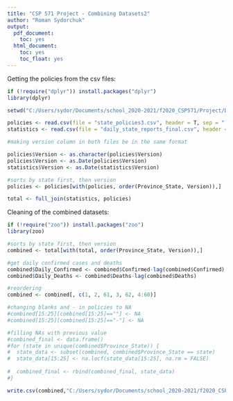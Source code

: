 ---
title: "CSP 571 Project - Combining Datasets2"
author: "Roman Sydorchuk"
output:
  pdf_document:
    toc: yes
  html_document:
    toc: yes
    toc_float: yes
---

Getting the policies from the csv files:
```{r}
if (!require("dplyr")) install.packages("dplyr")
library(dplyr)

setwd("C:/Users/sydor/Documents/school_2020-2021/f2020_CSP571/Project/DataStuff/")

policies <- read.csv(file = "state_policies3.csv", header = T, sep = ",")
statistics <- read.csv(file = "daily_state_reports_final.csv", header = T, sep = ",")

#making version column in both files be in the same format

policies$Version <- as.character(policies$Version)
policies$Version <- as.Date(policies$Version)
statistics$Version <- as.Date(statistics$Version)

#sorts by state first, then version
policies <- policies[with(policies, order(Province_State, Version)),]
```

```{r}
total <- full_join(statistics, policies)
```

Cleaning of the combined datasets:
```{r}
if (!require("zoo")) install.packages("zoo")
library(zoo)

#sorts by state first, then version
combined <- total[with(total, order(Province_State, Version)),]

#get daily confirmed cases and deaths
combined$Daily_Confirmed <- combined$Confirmed-lag(combined$Confirmed)
combined$Daily_Deaths <- combined$Deaths-lag(combined$Deaths)

#reordering
combined <- combined[, c(1, 2, 61, 3, 62, 4:60)]

#changing blanks and - in policies to NA
#combined[15:25][combined[15:25]==""] <- NA
#combined[15:25][combined[15:25]=="-"] <- NA

#filling NAs with previous value
#combined_final <- data.frame()
#for (state in unique(combined$Province_State)) { 
#  state_data <- subset(combined, combined$Province_State == state)
#  state_data[15:25] <- na.locf(state_data[15:25], na.rm = FALSE)
  
#  combined_final <- rbind(combined_final, state_data)
#}
```

```{r}
write.csv(combined,"C:/Users/sydor/Documents/school_2020-2021/f2020_CSP571/Project/DataStuff/statistics_policies_combined3.csv", row.names = FALSE)
```

